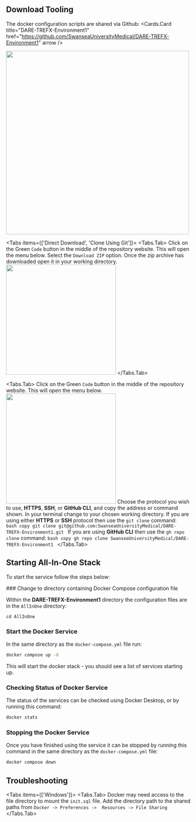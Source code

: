 
## Download Tooling

The docker configuration scripts are shared via Github:
<Cards.Card
  title="DARE-TREFX-Environment1"
  href="https://github.com/SwanseaUniversityMedical/DARE-TREFX-Environment1"
  arrow
/>

<img src="/images/DARE-TREFX-GitRepo.png" width="500"></img>

<Tabs items={['Direct Download', 'Clone Using Git']}>
  <Tabs.Tab>
    Click on the Green `Code` button in the middle of the repository website.
    This will open the menu below. Select the `Download ZIP` option.
    Once the zip archive has downloaded open it in your working directory.
    <img src="/images/github_clone_menu.png" width="300"></img>
  </Tabs.Tab>

  <Tabs.Tab>
    Click on the Green `Code` button in the middle of the repository website.
    This will open the menu below.
    <img src="/images/github_clone_menu.png" width="300"></img>
    Choose the protocol you wish to use,
    **HTTPS**, **SSH**, or **GitHub CLI**, and copy the address or command shown.
    In your terminal change to your chosen working directory.
    If you are using either **HTTPS** or **SSH** protocol then use the `git clone` command:    
    ```bash copy
    git clone git@github.com:SwanseaUniversityMedical/DARE-TREFX-Environment1.git
    ```
    If you are using **GitHub CLI** then use the `gh repo clone` command:
    ```bash copy
    gh repo clone SwanseaUniversityMedical/DARE-TREFX-Environment1
    ```
  </Tabs.Tab>
</Tabs>

## Starting All-In-One Stack

To start the service follow the steps below:

<Steps>
### Change to directory containing Docker Compose configuration file

Within the **DARE-TREFX-Environment1** directory the configuration files are in the
`AllInOne` directory:
```
cd AllInOne
```

### Start the Docker Service

In the same directory as the `docker-compose.yml` file run:
```bash copy
docker compose up -d
```
This will start the docker stack - you should see a list of services starting up.

### Checking Status of Docker Service

The status of the services can be checked using Docker Desktop,
or by running this command:
```bash copy
docker stats
```

### Stopping the Docker Service

Once you have finished using the service it can be stopped by
running this command in the same directory as the `docker-compose.yml` file:
```bash copy
docker compose down
```

</Steps>

## Troubleshooting

<Tabs items={['Windows']}>
  <Tabs.Tab>
    <Callout> Docker may need access to the file directory to mount the `init.sql` file.
    Add the directory path to the shared paths from `Docker -> Preferences -> 
    Resources -> File Sharing` </Callout>
  </Tabs.Tab>
</Tabs>

